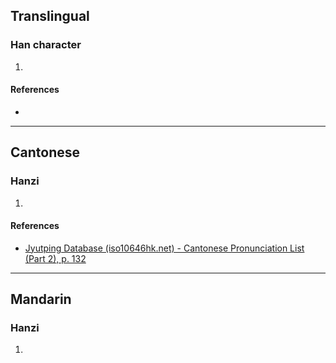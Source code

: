 {{character info/new}}
==Translingual==

===Han character===
{{Han char|rn=75|rad=木|as=12|sn=16|four=|canj=DTWK|ids=⿰木奠}}

# {{defn|Han|sort=木12}}

====References====
* {{Han ref|kx=0552.110|dkj=15507|dj=0941.030|hdz=21294.010|uh=6A42|ud=27202}}

----

==Cantonese==

===Hanzi===
{{yue-hanzi|jyut=[[din6]]|y=din6}}

# {{defn|lang=yue|sort=木12}}

====References====
*[http://www.iso10646hk.net/jp/document/download.jsp Jyutping Database (iso10646hk.net) - Cantonese Pronunciation List (Part 2), p. 132]

----

==Mandarin==

===Hanzi===
{{cmn-hanzi|pin=[[diàn]] ([[dian4]])|wg=tien<sup>4</sup>}}

# {{defn|lang=cmn|sort=木12}}